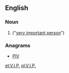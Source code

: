 ==English==

===Noun===
{{en-noun}}

# {{context|initialism}} {{alternative form of|VIP|nodot=1}} ("[[very important person]]")

===Anagrams===
* [[PIV#English|PIV]]

[[et:V.I.P.]]
[[pl:V.I.P.]]